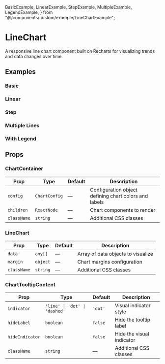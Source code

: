   BasicExample,
  LinearExample,
  StepExample,
  MultipleExample,
  LegendExample,
} from "@/components/custom/example/LineChartExample";

# LineChart

A responsive line chart component built on Recharts for visualizing trends and data changes over time.

<InstallTabs components="LineChart" />

## Examples

### Basic

<BasicExample />

### Linear

<LinearExample />

### Step

<StepExample />

### Multiple Lines

<MultipleExample />

### With Legend

<LegendExample />

## Props

### ChartContainer

| Prop        | Type          | Default | Description                                           |
| ----------- | ------------- | ------- | ----------------------------------------------------- |
| `config`    | `ChartConfig` | —       | Configuration object defining chart colors and labels |
| `children`  | `ReactNode`   | —       | Chart components to render                            |
| `className` | `string`      | —       | Additional CSS classes                                |

### LineChart

| Prop        | Type     | Default | Description                        |
| ----------- | -------- | ------- | ---------------------------------- |
| `data`      | `any[]`  | —       | Array of data objects to visualize |
| `margin`    | `object` | —       | Chart margins configuration        |
| `className` | `string` | —       | Additional CSS classes             |

### ChartTooltipContent

| Prop            | Type                          | Default | Description               |
| --------------- | ----------------------------- | ------- | ------------------------- |
| `indicator`     | `'line' \| 'dot' \| 'dashed'` | `'dot'` | Visual indicator style    |
| `hideLabel`     | `boolean`                     | `false` | Hide the tooltip label    |
| `hideIndicator` | `boolean`                     | `false` | Hide the visual indicator |
| `className`     | `string`                      | —       | Additional CSS classes    |
